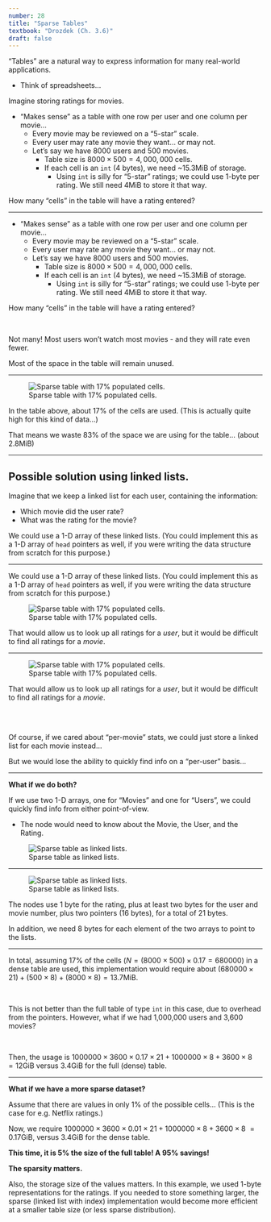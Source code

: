 ```yaml
---
number: 28
title: "Sparse Tables"
textbook: "Drozdek (Ch. 3.6)"
draft: false
---
```


"Tables" are a natural way to express information for many real-world applications.

* Think of spreadsheets...

Imagine storing ratings for movies.

::: {.tight}
* "Makes sense" as a table with one row per user and one column per movie...
    * Every movie may be reviewed on a "5-star" scale.
    * Every user may rate any movie they want... or may not.
    * Let's say we have 8000 users and 500 movies.
      * Table size is $8000 \times 500 = 4,000,000$ cells.
      * If each cell is an `int` (4 bytes), we need ~15.3MiB of storage.
        * Using `int` is silly for "5-star" ratings; we could use 1-byte per rating.  We still need 4MiB to store it that way.
:::

How many "cells" in the table will have a rating entered?

---

* "Makes sense" as a table with one row per user and one column per movie...
    * Every movie may be reviewed on a "5-star" scale.
    * Every user may rate any movie they want... or may not.
    * Let's say we have 8000 users and 500 movies.
      * Table size is $8000 \times 500 = 4,000,000$ cells.
      * If each cell is an `int` (4 bytes), we need ~15.3MiB of storage.
        * Using `int` is silly for "5-star" ratings; we could use 1-byte per rating.  We still need 4MiB to store it that way.

How many "cells" in the table will have a rating entered?

\

[Not many!]{.red}  Most users won't watch most movies - and they will rate even fewer.

Most of the space in the table will remain unused.

---

![Sparse table with 17% populated cells.](images/sparse_table/sparse_content_in_normal_table.svg)

In the table above, about 17% of the cells are used.  [(This is actually quite high for this kind of data...)]{.tiny}

That means we waste 83% of the space we are using for the table... (about 2.8MiB)

---

## Possible solution using linked lists.

Imagine that we keep a linked list for each user, containing the information:

* Which movie did the user rate?
* What was the rating for the movie?

We could use a 1-D array of these linked lists.  (You could implement this as a 1-D array of `head` pointers as well, if you were writing the data structure from scratch for this purpose.)

---

We could use a 1-D array of these linked lists.  (You could implement this as a 1-D array of `head` pointers as well, if you were writing the data structure from scratch for this purpose.)

![Sparse table with 17% populated cells.](images/sparse_table/linked_list_per-user.svg)

That would allow us to look up all ratings for a _user_, but it would be difficult to find all ratings for a _movie_.

---

![Sparse table with 17% populated cells.](images/sparse_table/linked_list_per-user.svg)

That would allow us to look up all ratings for a _user_, but it would be difficult to find all ratings for a _movie_.

<br><br>

Of course, if we cared about "per-movie" stats, we could just store a linked list for each movie instead...

But we would lose the ability to quickly find info on a "per-user" basis...

---

**What if we do both?**

If we use two 1-D arrays, one for "Movies" and one for "Users", we could quickly find info from either point-of-view.  

* The node would need to know about the Movie, the User, and the Rating.


![Sparse table as linked lists.](images/sparse_table/linked_list_dual-indexed.svg)

---

![Sparse table as linked lists.](images/sparse_table/linked_list_dual-indexed.svg)

The nodes use 1 byte for the rating, plus at least two bytes for the user and movie number, plus two pointers (16 bytes), for a total of 21 bytes.  

In addition, we need 8 bytes for each element of the two arrays to point to the lists.  

---

In total, assuming 17% of the cells [($N = (8000 \times 500) \times 0.17 = 680000$)]{.small} in a dense table are used, this implementation would require about $(680000 \times 21) + (500 \times 8) + (8000 \times 8) = 13.7\textrm{MiB}$.

\

::: {.fragment}
This is not better than the full table of type `int` in this case, due to overhead from the pointers.  However, what if we had 1,000,000 users and 3,600 movies?
:::

\

::: {.fragment}
Then, the usage is [$1000000 \times 3600 \times 0.17 \times 21 + 1000000 \times 8 + 3600 \times 8$]{.small} $= 12\textrm{GiB}$ versus 3.4GiB for the full (dense) table.
:::

---

**What if we have a more sparse dataset?**

Assume that there are values in only 1% of the possible cells... (This is the case for e.g. Netflix ratings.)

::: {.fragment}
Now, we require [$1000000 \times 3600 \times 0.01 \times 21 + 1000000 \times 8 + 3600 \times 8$]{.small}  $= 0.17\textrm{GiB}$, versus 3.4GiB for the dense table.

[**This time, it is 5% the size of the full table!  A 95% savings!**]{.green}
:::

::: {.fragment}
**The sparsity matters.**  

Also, the storage size of the values matters.  In this example, we used 1-byte representations for the ratings.  If you needed to store something larger, the sparse (linked list with index) implementation would become more efficient at a smaller table size (or less sparse distribution).
:::

